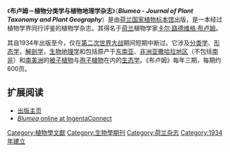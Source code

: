 {{Infobox Journal
| title	=  《布卢姆》
| cover	=
| language = [[英语|英语]]
| discipline =	[[植物学|植物学]]
| website =	http://www.nationaalherbarium.nl/pubs/blumea/
| publisher	= [[荷兰国家植物标本馆|荷兰国家植物标本馆]]
| country	= [[荷兰|荷兰]]
| abbreviation	=	
| history	= 1934年至今
| frequency	=每年三期
| ISSN	=	0006-5196
}}

《'''布卢姆－植物分类学与植物地理学杂志'''》（'''''Blumea - Journal of Plant Taxonomy and Plant Geography'''''）是由[[荷兰国家植物标本馆|荷兰国家植物标本馆]]出版，是一本经过植物学界同行评鉴的植物学杂志。其得名于[[荷兰|荷兰]]植物学家[[卡尔·路德维格·布卢姆|卡尔·路德维格·布卢姆]]。

其自1934年出版至今，仅在[[第二次世界大战|第二次世界大战]]期间短期中断过。它涉及[[分类学|分类学]]、[[形态学|形态学]]，[[解剖学|解剖学]]，[[生物地理学|生物地理学]]和包括原产于[[东南亚|东南亚]]、[[非洲|非洲]][[亚撒哈拉地区|亚撒哈拉地区]]（不包括[[南非|南非]]）和[[南美洲|南美洲]]的[[被子植物|被子植物]]与[[孢子植物|孢子植物]]在内的[[生态学|生态学]]。《布卢姆》每年三期，每期约600页。

== 扩展阅读 ==
*[https://web.archive.org/web/20070829171530/http://www.nationaalherbarium.nl/pubs/blumea/ 出版主页]
*[http://www.ingentaconnect.com/content/nhn/blumea/ ''Blumea'' online at IngentaConnect] {{Wayback|url=http://www.ingentaconnect.com/content/nhn/blumea/ |date=20201129075405 }}

[[Category:植物學文獻|Category:植物學文獻]]
[[Category:生物學期刊|Category:生物學期刊]]
[[Category:荷兰杂志|Category:荷兰杂志]]
[[Category:1934年建立|Category:1934年建立]]